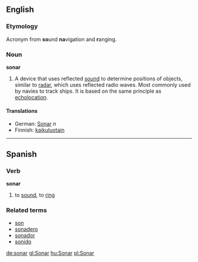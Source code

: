 ==English==
===Etymology===
Acronym from '''so'''und '''na'''vigation and '''r'''anging.

===Noun===
'''sonar'''
#A device that uses reflected [[sound]] to determine positions of objects, similar to [[radar]], which uses reflected radio waves.   Most commonly used by navies to track ships.  It is based on the same principle as [[echolocation]].

====Translations====
*German: [[Sonar]] ''n''
*Finnish: [[kaikuluotain]]

----

==Spanish==
===Verb===
'''sonar'''

# to [[sound]], to [[ring]]

===Related terms===
*[[son]]
*[[sonadero]]
*[[sonador]]
*[[sonido]]

[[de:sonar]]
[[gl:Sonar]]
[[hu:Sonar]]
[[pl:Sonar]]